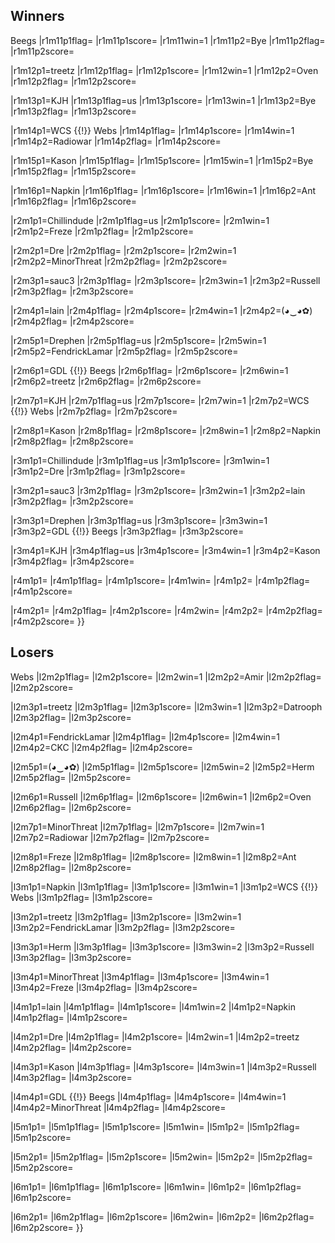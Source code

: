 {{SetGame|melee}}{{tabs static
|name1=Overview
|link1=SWEET Prologue
|name2=Singles Top 96 E
|link2=SWEET Prologue/Singles Top 96 E
|name3=Singles Top 96 F
|link3=SWEET Prologue/Singles Top 96 F
|name4=Singles Top 96 G
|link4=SWEET Prologue/Singles Top 96 G
|name5=Singles Top 96 H
|link5=SWEET Prologue/Singles Top 96 H
|name6=Singles Top 32
|link6=SWEET Prologue/Singles Top 32
|name7=Doubles Winners
|link7=SWEET Prologue/Doubles Winners
|name8=Doubles Losers
|link8=SWEET Prologue/Doubles Losers
|This=4
}}
<!-- Generated with http://tournament-nub.rhcloud.com/toliquipedia -->
==Winners==
{{32DEWBracketA
|r1m1p1=Chillindude |r1m1p1flag=us |r1m1p1score={{win}} |r1m1win=1
|r1m1p2=Bye |r1m1p2flag= |r1m1p2score=

|r1m2p1=Freze |r1m2p1flag= |r1m2p1score={{win}} |r1m2win=1
|r1m2p2=FluffySheep |r1m2p2flag= |r1m2p2score=

|r1m3p1=Dre |r1m3p1flag= |r1m3p1score={{win}} |r1m3win=1
|r1m3p2=Bye |r1m3p2flag= |r1m3p2score=

|r1m4p1=MinorThreat |r1m4p1flag= |r1m4p1score={{win}} |r1m4win=1
|r1m4p2=Amir |r1m4p2flag= |r1m4p2score=

|r1m5p1=sauc3 |r1m5p1flag= |r1m5p1score={{win}} |r1m5win=1
|r1m5p2=Bye |r1m5p2flag= |r1m5p2score=

|r1m6p1=Russell |r1m6p1flag= |r1m6p1score={{win}} |r1m6win=1
|r1m6p2=Datrooph |r1m6p2flag= |r1m6p2score=

|r1m7p1=lain |r1m7p1flag= |r1m7p1score={{win}} |r1m7win=1
|r1m7p2=Bye |r1m7p2flag= |r1m7p2score=

|r1m8p1=(◕‿◕✿) |r1m8p1flag= |r1m8p1score={{win}} |r1m8win=1
|r1m8p2=CKC |r1m8p2flag= |r1m8p2score=

|r1m9p1=Drephen |r1m9p1flag=us |r1m9p1score={{win}} |r1m9win=1
|r1m9p2=Bye |r1m9p2flag= |r1m9p2score=

|r1m10p1=Herm |r1m10p1flag= |r1m10p1score= |r1m10win=2
|r1m10p2=FendrickLamar |r1m10p2flag= |r1m10p2score={{win}}

|r1m11p1=GDL {{!}} Beegs |r1m11p1flag= |r1m11p1score={{win}} |r1m11win=1
|r1m11p2=Bye |r1m11p2flag= |r1m11p2score=

|r1m12p1=treetz |r1m12p1flag= |r1m12p1score={{win}} |r1m12win=1
|r1m12p2=Oven |r1m12p2flag= |r1m12p2score=

|r1m13p1=KJH |r1m13p1flag=us |r1m13p1score={{win}} |r1m13win=1
|r1m13p2=Bye |r1m13p2flag= |r1m13p2score=

|r1m14p1=WCS {{!}} Webs |r1m14p1flag= |r1m14p1score={{win}} |r1m14win=1
|r1m14p2=Radiowar |r1m14p2flag= |r1m14p2score=

|r1m15p1=Kason |r1m15p1flag= |r1m15p1score={{win}} |r1m15win=1
|r1m15p2=Bye |r1m15p2flag= |r1m15p2score=

|r1m16p1=Napkin |r1m16p1flag= |r1m16p1score={{win}} |r1m16win=1
|r1m16p2=Ant |r1m16p2flag= |r1m16p2score=

|r2m1p1=Chillindude |r2m1p1flag=us |r2m1p1score={{win}} |r2m1win=1
|r2m1p2=Freze |r2m1p2flag= |r2m1p2score=

|r2m2p1=Dre |r2m2p1flag= |r2m2p1score={{win}} |r2m2win=1
|r2m2p2=MinorThreat |r2m2p2flag= |r2m2p2score=

|r2m3p1=sauc3 |r2m3p1flag= |r2m3p1score={{win}} |r2m3win=1
|r2m3p2=Russell |r2m3p2flag= |r2m3p2score=

|r2m4p1=lain |r2m4p1flag= |r2m4p1score={{win}} |r2m4win=1
|r2m4p2=(◕‿◕✿) |r2m4p2flag= |r2m4p2score=

|r2m5p1=Drephen |r2m5p1flag=us |r2m5p1score={{win}} |r2m5win=1
|r2m5p2=FendrickLamar |r2m5p2flag= |r2m5p2score=

|r2m6p1=GDL {{!}} Beegs |r2m6p1flag= |r2m6p1score={{win}} |r2m6win=1
|r2m6p2=treetz |r2m6p2flag= |r2m6p2score=

|r2m7p1=KJH |r2m7p1flag=us |r2m7p1score={{win}} |r2m7win=1
|r2m7p2=WCS {{!}} Webs |r2m7p2flag= |r2m7p2score=

|r2m8p1=Kason |r2m8p1flag= |r2m8p1score={{win}} |r2m8win=1
|r2m8p2=Napkin |r2m8p2flag= |r2m8p2score=

|r3m1p1=Chillindude |r3m1p1flag=us |r3m1p1score={{win}} |r3m1win=1
|r3m1p2=Dre |r3m1p2flag= |r3m1p2score=

|r3m2p1=sauc3 |r3m2p1flag= |r3m2p1score={{win}} |r3m2win=1
|r3m2p2=lain |r3m2p2flag= |r3m2p2score=

|r3m3p1=Drephen |r3m3p1flag=us |r3m3p1score={{win}} |r3m3win=1
|r3m3p2=GDL {{!}} Beegs |r3m3p2flag= |r3m3p2score=

|r3m4p1=KJH |r3m4p1flag=us |r3m4p1score={{win}} |r3m4win=1
|r3m4p2=Kason |r3m4p2flag= |r3m4p2score=

|r4m1p1= |r4m1p1flag= |r4m1p1score= |r4m1win=
|r4m1p2= |r4m1p2flag= |r4m1p2score=

|r4m2p1= |r4m2p1flag= |r4m2p1score= |r4m2win=
|r4m2p2= |r4m2p2flag= |r4m2p2score=
}}

==Losers==
{{32DELBracketA
|l1m1p1=Bye |l1m1p1flag= |l1m1p1score= |l1m1win=2
|l1m1p2=FluffySheep |l1m1p2flag= |l1m1p2score={{win}}

|l1m2p1=Bye |l1m2p1flag= |l1m2p1score= |l1m2win=2
|l1m2p2=Amir |l1m2p2flag= |l1m2p2score={{win}}

|l1m3p1=Bye |l1m3p1flag= |l1m3p1score= |l1m3win=2
|l1m3p2=Datrooph |l1m3p2flag= |l1m3p2score={{win}}

|l1m4p1=Bye |l1m4p1flag= |l1m4p1score= |l1m4win=2
|l1m4p2=CKC |l1m4p2flag= |l1m4p2score={{win}}

|l1m5p1=Bye |l1m5p1flag= |l1m5p1score= |l1m5win=2
|l1m5p2=Herm |l1m5p2flag= |l1m5p2score={{win}}

|l1m6p1=Bye |l1m6p1flag= |l1m6p1score= |l1m6win=2
|l1m6p2=Oven |l1m6p2flag= |l1m6p2score={{win}}

|l1m7p1=Bye |l1m7p1flag= |l1m7p1score= |l1m7win=2
|l1m7p2=Radiowar |l1m7p2flag= |l1m7p2score={{win}}

|l1m8p1=Bye |l1m8p1flag= |l1m8p1score= |l1m8win=2
|l1m8p2=Ant |l1m8p2flag= |l1m8p2score={{win}}

|l2m1p1=Napkin |l2m1p1flag= |l2m1p1score={{win}} |l2m1win=1
|l2m1p2=FluffySheep |l2m1p2flag= |l2m1p2score=

|l2m2p1=WCS {{!}} Webs |l2m2p1flag= |l2m2p1score={{win}} |l2m2win=1
|l2m2p2=Amir |l2m2p2flag= |l2m2p2score=

|l2m3p1=treetz |l2m3p1flag= |l2m3p1score={{win}} |l2m3win=1
|l2m3p2=Datrooph |l2m3p2flag= |l2m3p2score=

|l2m4p1=FendrickLamar |l2m4p1flag= |l2m4p1score={{win}} |l2m4win=1
|l2m4p2=CKC |l2m4p2flag= |l2m4p2score=

|l2m5p1=(◕‿◕✿) |l2m5p1flag= |l2m5p1score= |l2m5win=2
|l2m5p2=Herm |l2m5p2flag= |l2m5p2score={{win}}

|l2m6p1=Russell |l2m6p1flag= |l2m6p1score={{win}} |l2m6win=1
|l2m6p2=Oven |l2m6p2flag= |l2m6p2score=

|l2m7p1=MinorThreat |l2m7p1flag= |l2m7p1score={{win}} |l2m7win=1
|l2m7p2=Radiowar |l2m7p2flag= |l2m7p2score=

|l2m8p1=Freze |l2m8p1flag= |l2m8p1score={{win}} |l2m8win=1
|l2m8p2=Ant |l2m8p2flag= |l2m8p2score=

|l3m1p1=Napkin |l3m1p1flag= |l3m1p1score={{win}} |l3m1win=1
|l3m1p2=WCS {{!}} Webs |l3m1p2flag= |l3m1p2score=

|l3m2p1=treetz |l3m2p1flag= |l3m2p1score={{win}} |l3m2win=1
|l3m2p2=FendrickLamar |l3m2p2flag= |l3m2p2score=

|l3m3p1=Herm |l3m3p1flag= |l3m3p1score= |l3m3win=2
|l3m3p2=Russell |l3m3p2flag= |l3m3p2score={{win}}

|l3m4p1=MinorThreat |l3m4p1flag= |l3m4p1score={{win}} |l3m4win=1
|l3m4p2=Freze |l3m4p2flag= |l3m4p2score=

|l4m1p1=lain |l4m1p1flag= |l4m1p1score= |l4m1win=2
|l4m1p2=Napkin |l4m1p2flag= |l4m1p2score={{win}}

|l4m2p1=Dre |l4m2p1flag= |l4m2p1score={{win}} |l4m2win=1
|l4m2p2=treetz |l4m2p2flag= |l4m2p2score=

|l4m3p1=Kason |l4m3p1flag= |l4m3p1score={{win}} |l4m3win=1
|l4m3p2=Russell |l4m3p2flag= |l4m3p2score=

|l4m4p1=GDL {{!}} Beegs |l4m4p1flag= |l4m4p1score={{win}} |l4m4win=1
|l4m4p2=MinorThreat |l4m4p2flag= |l4m4p2score=

|l5m1p1= |l5m1p1flag= |l5m1p1score= |l5m1win=
|l5m1p2= |l5m1p2flag= |l5m1p2score=

|l5m2p1= |l5m2p1flag= |l5m2p1score= |l5m2win=
|l5m2p2= |l5m2p2flag= |l5m2p2score=

|l6m1p1= |l6m1p1flag= |l6m1p1score= |l6m1win=
|l6m1p2= |l6m1p2flag= |l6m1p2score=

|l6m2p1= |l6m2p1flag= |l6m2p1score= |l6m2win=
|l6m2p2= |l6m2p2flag= |l6m2p2score=
}}
